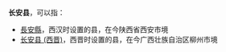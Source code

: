 '''长安县'''，可以指：
*[[長安縣|長安縣]]，西汉时设置的县，在今陕西省西安市境
*[[长安县_(西晋)|长安县 (西晋)]]，西晋时设置的县，在今广西壮族自治区柳州市境

{{Disambig|C|Cat=三字中国县名消歧义}}